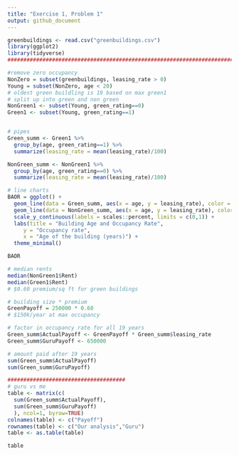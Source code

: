 ```yaml
---
title: "Exercise 1, Problem 1"
output: github_document
---
```


```r
greenbuildings <- read.csv("greenbuildings.csv")
library(ggplot2)
library(tidyverse)
#################################################################################

#remove zero occupancy
NonZero = subset(greenbuildings, leasing_rate > 0)
Young = subset(NonZero, age < 20)
# oldest green buildling is 19 based on max green1
# split up into green and non green
NonGreen1 <- subset(Young, green_rating==0)
Green1 <- subset(Young, green_rating==1)


# pipes
Green_summ <- Green1 %>%
  group_by(age, green_rating==1) %>%
  summarize(leasing_rate = mean(leasing_rate)/100)

NonGreen_summ <- NonGreen1 %>%
  group_by(age, green_rating==0) %>%
  summarize(leasing_rate = mean(leasing_rate)/100)

# line charts
BAOR = ggplot() + 
  geom_line(data = Green_summ, aes(x = age, y = leasing_rate), color = "chartreuse3") +
  geom_line(data = NonGreen_summ, aes(x = age, y = leasing_rate), color = "burlywood4") + 
  scale_y_continuous(labels = scales::percent, limits = c(0,1)) +
  labs(title = "Building Age and Occupancy Rate",
     y = "Occupancy rate",
     x = "Age of the building (years)") + 
  theme_minimal()
```

```r
BAOR
```

```r
# median rents
median(NonGreen1$Rent)
median(Green1$Rent)
# $0.60 premium/sq ft for green buildings

# building size * premium
GreenPayoff = 250000 * 0.60
# $150k/year at max occupancy

# factor in occupancy rate for all 19 years
Green_summ$ActualPayoff <- GreenPayoff * Green_summ$leasing_rate
Green_summ$GuruPayoff <- 650000

# amount paid after 19 years
sum(Green_summ$ActualPayoff)
sum(Green_summ$GuruPayoff)

#####################################
# guru vs me
table <- matrix(c(
  sum(Green_summ$ActualPayoff),
  sum(Green_summ$GuruPayoff)
  ), ncol=1, byrow=TRUE)
colnames(table) <- c("Payoff")
rownames(table) <- c("Our analysis","Guru")
table <- as.table(table)
```
```r
table
```
